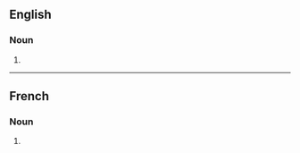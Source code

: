 ==English==

===Noun===
{{head|en|noun form}}

# {{plural of|en|burqa}}

----

==French==

===Noun===
{{head|fr|noun plural form|g=f}}

# {{plural of|fr|burqa}}